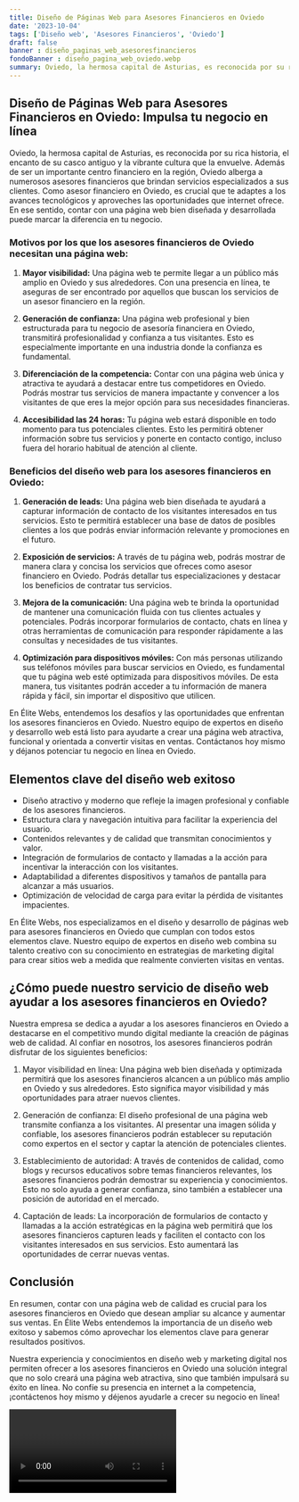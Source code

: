 ```yaml
---
title: Diseño de Páginas Web para Asesores Financieros en Oviedo
date: '2023-10-04'
tags: ['Diseño web', 'Asesores Financieros', 'Oviedo']
draft: false
banner : diseño_paginas_web_asesoresfinancieros
fondoBanner : diseño_pagina_web_oviedo.webp
summary: Oviedo, la hermosa capital de Asturias, es reconocida por su rica historia, el encanto de su casco antiguo y la vibrante cultura que la envuelve. Además de ser un importante centro financiero en la región, Oviedo alberga a numerosos asesores financieros que brindan servicios especializados a sus clientes. Como asesor financiero en Oviedo, es crucial que te adaptes a los avances tecnológicos y aproveches las oportunidades que internet ofrece. En ese sentido, contar con una página web bien diseñada y desarrollada puede marcar la diferencia en tu negocio.
---
```


## Diseño de Páginas Web para Asesores Financieros en Oviedo: Impulsa tu negocio en línea

Oviedo, la hermosa capital de Asturias, es reconocida por su rica historia, el encanto de su casco antiguo y la vibrante cultura que la envuelve. Además de ser un importante centro financiero en la región, Oviedo alberga a numerosos asesores financieros que brindan servicios especializados a sus clientes. Como asesor financiero en Oviedo, es crucial que te adaptes a los avances tecnológicos y aproveches las oportunidades que internet ofrece. En ese sentido, contar con una página web bien diseñada y desarrollada puede marcar la diferencia en tu negocio.

### Motivos por los que los asesores financieros de Oviedo necesitan una página web:

1. **Mayor visibilidad:** Una página web te permite llegar a un público más amplio en Oviedo y sus alrededores. Con una presencia en línea, te aseguras de ser encontrado por aquellos que buscan los servicios de un asesor financiero en la región.

2. **Generación de confianza:** Una página web profesional y bien estructurada para tu negocio de asesoría financiera en Oviedo, transmitirá profesionalidad y confianza a tus visitantes. Esto es especialmente importante en una industria donde la confianza es fundamental.

3. **Diferenciación de la competencia:** Contar con una página web única y atractiva te ayudará a destacar entre tus competidores en Oviedo. Podrás mostrar tus servicios de manera impactante y convencer a los visitantes de que eres la mejor opción para sus necesidades financieras.

4. **Accesibilidad las 24 horas:** Tu página web estará disponible en todo momento para tus potenciales clientes. Esto les permitirá obtener información sobre tus servicios y ponerte en contacto contigo, incluso fuera del horario habitual de atención al cliente.

### Beneficios del diseño web para los asesores financieros en Oviedo:

1. **Generación de leads:** Una página web bien diseñada te ayudará a capturar información de contacto de los visitantes interesados en tus servicios. Esto te permitirá establecer una base de datos de posibles clientes a los que podrás enviar información relevante y promociones en el futuro.

2. **Exposición de servicios:** A través de tu página web, podrás mostrar de manera clara y concisa los servicios que ofreces como asesor financiero en Oviedo. Podrás detallar tus especializaciones y destacar los beneficios de contratar tus servicios.

3. **Mejora de la comunicación:** Una página web te brinda la oportunidad de mantener una comunicación fluida con tus clientes actuales y potenciales. Podrás incorporar formularios de contacto, chats en línea y otras herramientas de comunicación para responder rápidamente a las consultas y necesidades de tus visitantes.

4. **Optimización para dispositivos móviles:** Con más personas utilizando sus teléfonos móviles para buscar servicios en Oviedo, es fundamental que tu página web esté optimizada para dispositivos móviles. De esta manera, tus visitantes podrán acceder a tu información de manera rápida y fácil, sin importar el dispositivo que utilicen.

En Élite Webs, entendemos los desafíos y las oportunidades que enfrentan los asesores financieros en Oviedo. Nuestro equipo de expertos en diseño y desarrollo web está listo para ayudarte a crear una página web atractiva, funcional y orientada a convertir visitas en ventas. Contáctanos hoy mismo y déjanos potenciar tu negocio en línea en Oviedo.

<GifSeo />

<Cta />

## Elementos clave del diseño web exitoso

- Diseño atractivo y moderno que refleje la imagen profesional y confiable de los asesores financieros.
- Estructura clara y navegación intuitiva para facilitar la experiencia del usuario.
- Contenidos relevantes y de calidad que transmitan conocimientos y valor.
- Integración de formularios de contacto y llamadas a la acción para incentivar la interacción con los visitantes.
- Adaptabilidad a diferentes dispositivos y tamaños de pantalla para alcanzar a más usuarios.
- Optimización de velocidad de carga para evitar la pérdida de visitantes impacientes.

En Élite Webs, nos especializamos en el diseño y desarrollo de páginas web para asesores financieros en Oviedo que cumplan con todos estos elementos clave. Nuestro equipo de expertos en diseño web combina su talento creativo con su conocimiento en estrategias de marketing digital para crear sitios web a medida que realmente convierten visitas en ventas.

## ¿Cómo puede nuestro servicio de diseño web ayudar a los asesores financieros en Oviedo?

Nuestra empresa se dedica a ayudar a los asesores financieros en Oviedo a destacarse en el competitivo mundo digital mediante la creación de páginas web de calidad. Al confiar en nosotros, los asesores financieros podrán disfrutar de los siguientes beneficios:

1. Mayor visibilidad en línea: Una página web bien diseñada y optimizada permitirá que los asesores financieros alcancen a un público más amplio en Oviedo y sus alrededores. Esto significa mayor visibilidad y más oportunidades para atraer nuevos clientes.

2. Generación de confianza: El diseño profesional de una página web transmite confianza a los visitantes. Al presentar una imagen sólida y confiable, los asesores financieros podrán establecer su reputación como expertos en el sector y captar la atención de potenciales clientes.

3. Establecimiento de autoridad: A través de contenidos de calidad, como blogs y recursos educativos sobre temas financieros relevantes, los asesores financieros podrán demostrar su experiencia y conocimientos. Esto no solo ayuda a generar confianza, sino también a establecer una posición de autoridad en el mercado.

4. Captación de leads: La incorporación de formularios de contacto y llamadas a la acción estratégicas en la página web permitirá que los asesores financieros capturen leads y faciliten el contacto con los visitantes interesados en sus servicios. Esto aumentará las oportunidades de cerrar nuevas ventas.

## Conclusión

En resumen, contar con una página web de calidad es crucial para los asesores financieros en Oviedo que desean ampliar su alcance y aumentar sus ventas. En Élite Webs entendemos la importancia de un diseño web exitoso y sabemos cómo aprovechar los elementos clave para generar resultados positivos.

Nuestra experiencia y conocimientos en diseño web y marketing digital nos permiten ofrecer a los asesores financieros en Oviedo una solución integral que no solo creará una página web atractiva, sino que también impulsará su éxito en línea. No confíe su presencia en internet a la competencia, ¡contáctenos hoy mismo y déjenos ayudarle a crecer su negocio en línea!

<Video />

<CtaBot job='Asesores Financieros' city='Oviedo'/>

<Gmaps query='Oviedo+españa+maps' />